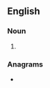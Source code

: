 ==English==

===Noun===
{{head|en|noun plural form}}

# {{plural of|airspeed|lang=en}}

===Anagrams===
* {{anagrams|en|dipareses|sea spider|sea-spider|seaspider|spreadies}}